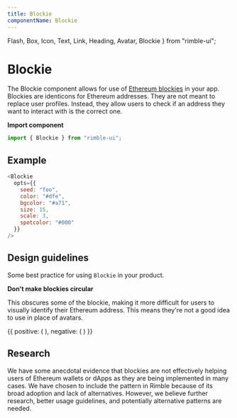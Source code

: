 ```yaml
---
title: Blockie
componentName: Blockie
---
```


  Flash,
  Box,
  Icon,
  Text,
  Link,
  Heading,
  Avatar,
  Blockie
} from "rimble-ui";

# Blockie

The Blockie component allows for use of [Ethereum blockies](https://github.com/ethereum/blockies) in your app. Blockies are identicons for Ethereum addresses. They are not meant to replace user profiles. Instead, they allow users to check if an address they want to interact with is the correct one.

**Import component**

```jsx
import { Blockie } from "rimble-ui";
```

## Example

```js is=react-live
<Blockie
  opts={{
    seed: "foo",
    color: "#dfe",
    bgcolor: "#a71",
    size: 15,
    scale: 3,
    spotcolor: "#000"
  }}
/>
```

## Design guidelines

Some best practice for using `Blockie` in your product.

**Don't make blockies circular**

This obscures some of the blockie, making it more difficult for users to visually identify their Ethereum address. This means they're not a good idea to use in place of avatars.

<DoDont>
  {{
    positive: (
      <Blockie
        opts={{
          seed: "foo",
          color: "#dfe",
          bgcolor: "#a71",
          size: 15,
          scale: 3,
          spotcolor: "#000"
        }}
      />
    ),
    negative: (
      <Avatar
        mb={3}
        size="medium"
        src="https://cdn-images-1.medium.com/max/1600/1*6E2bK3gagTUHroxhDsDP1w.jpeg"
      />
    )
  }}
</DoDont>

## Research

We have some anecdotal evidence that blockies are not effectively helping users of Ethereum wallets or dApps as they are being implemented in many cases. We have chosen to include the pattern in Rimble because of its broad adoption and lack of alternatives. However, we believe further research, better usage guidelines, and potentially alternative patterns are needed.
